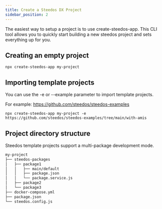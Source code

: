 ```yaml
---
title: Create a Steedos DX Project
sidebar_position: 2
---
```


The easiest way to setup a project is to use create-steedos-app. This CLI tool allows you to quickly start building a new steedos project and sets everything up for you.

## Creating an empty project

```shell
npx create-steedos-app my-project
```

## Importing template projects

You can use the -e or --example parameter to import template projects.

For example: https://github.com/steedos/steedos-examples

```shell
npx create-steedos-app my-project -e https://github.com/steedos/steedos-examples/tree/main/with-amis
```

## Project directory structure

Steedos template projects support a multi-package development mode.

```bash
my-project
├── steedos-packages
│   ├── package1
│   │   ├── main/default
│   │   ├── package.json
│   │   └── package.service.js
│   ├── package2
│   └── package3
├── docker-compose.yml
├── package.json
└── steedos.config.js
```
